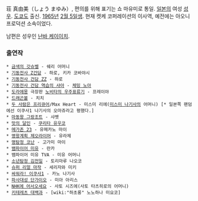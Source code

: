 荘 真由美（しょう まゆみ）, 편의를 위해 표기는 쇼 마유미로 통일. [[일본]]의 여성 [[성우]]. [[도쿄]]도 출신. [[1965년]] [[2월 5일]]생. 현재 켓케 코퍼레이션의 이사역, 예전에는 아오니 프로덕션 소속이었다.

남편은 성우인 [[난바 케이이치]].

=== 출연작 ===
 * [[금색의 갓슈벨]] - 쉐리 어머니
 * [[기동전사 Z건담]] - 하로, 키카 코바야시
 * [[기동전사 건담 ZZ]] - 하로
 * [[기동전사 건담 역습의 샤아]] - [[체밍 노아]]
 * [[도라에몽]] 극장판 [[노비타의 우주표류기]] - 프레이야
 * [[드래곤볼]] - 치치
 * [[두 사람은 프리큐어]]/Max Heart - 미스미 리에([[미스미 나기사]]의 어머니) [* 일본쪽 팬덤에선 이쿠사1 나기사의 오마쥬라고 평했다.]
 * [[마동왕 그랑조트]] - 샤벳
 * [[맛의 달인]] - [[쿠리타 유우코]]
 * [[메가존 23]] - 유메카노 마이
 * [[명왕계획 제오라이머]] - 유라제
 * [[명탐정 코난]] - 고가미 마이
 * [[뱀파이어 미유]] - 란카
 * 뱀파이어 미유 TVA - 미유 어머니
 * [[소년탐정 김전일]] - 토리마루 나오코
 * [[슈퍼 리얼 마작]] - 세리자와 미키
 * [[싸워라! 이쿠사1]] - 카노 나기사
 * [[파사대성 단가이오]] - 미아 아리스
 * [[NHK에 어서오세요]] - 사토 시즈에(사토 타츠히로의 어머니)
 * [[키테레츠 대백과]] - [wiki:"하초롱" 노노하나 미요코]
